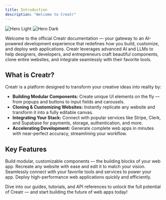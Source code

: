 ```yaml
---
title: Introduction
description: "Welcome to Creatr"
---
```


<img
  className="block dark:hidden"
  src="/images/hero-light.png"
  alt="Hero Light"
/>
<img
  className="hidden dark:block"
  src="/images/hero-dark.png"
  alt="Hero Dark"
/>

Welcome to the official Creatr documentation — your gateway to an AI-powered development experience that redefines how you build, customize, and deploy web applications. Creatr leverages advanced AI and LLMs to help designers, developers, and entrepreneurs craft beautiful components, clone entire websites, and integrate seamlessly with their favorite tools.

## What is Creatr?

Creatr is a platform designed to transform your creative ideas into reality by:
- **Building Modular Components:** Create unique UI elements on the fly — from popups and buttons to input fields and carousels.
- **Cloning & Customizing Websites:** Instantly replicate any website and transform it into a fully editable canvas.
- **Integrating Your Stack:** Connect with popular services like Stripe, Clerk, and Supabase for payments, storage, authentication, and more.
- **Accelerating Development:** Generate complete web apps in minutes with near-perfect accuracy, streamlining your workflow.

## Key Features

<CardGroup cols={2}>
  <Card
    title="Craft Beautiful Components"
    icon="puzzle-piece"
    href="/docs/features/components"
  >
    Build modular, customizable components — the building blocks of your web app.
  </Card>
  <Card
    title="Clone & Edit Websites"
    icon="clone"
    href="/docs/features/clone"
  >
    Recreate any website with ease and edit it to match your vision.
  </Card>
</CardGroup>

<CardGroup cols={2}>
  <Card
    title="Integrate Your Stack"
    icon="plug"
    href="/docs/features/integrations"
  >
    Seamlessly connect with your favorite tools and services to power your app.
  </Card>
  <Card
    title="Accelerate Your Workflow"
    icon="rocket"
    href="/docs/features/deployment"
  >
    Deploy high-performance web applications quickly and efficiently.
  </Card>
</CardGroup>

Dive into our guides, tutorials, and API references to unlock the full potential of Creatr — and start building the future of web apps today!


